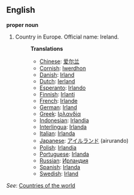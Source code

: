 ==English==

'''proper noun'''

# Country in Europe. Official name: Ireland.
#:'''Translations'''
#:*[[Chinese]]: [[爱尔兰]]
#:*[[Cornish]]: [[Iwerdhon]]
#:*[[Danish]]: [[Irland]]
#:*[[Dutch]]: [[Ierland]]
#:*[[Esperanto]]: [[Irlando]]
#:*[[Finnish]]: [[Irlanti]]
#:*[[French]]: [[Irlande]]
#:*[[German]]: [[Irland]]
#:*[[Greek]]: [[Ιρλανδία]]
#:*[[Indonesian]]: [[Irlandia]]
#:*[[Interlingua]]: [[Irlanda]]
#:*[[Italian]]: [[Irlanda]]
#:*[[Japanese]]: [[アイルランド]] (airurando)
#:*[[Polish]]: [[Irlandia]]
#:*[[Portuguese]]: [[Irlanda]]
#:*[[Russian]]: [[Ирландия]]
#:*[[Spanish]]: [[Irlanda]]
#:*[[Swedish]]: [[Irland]]

''See'': [[Countries of the world]]